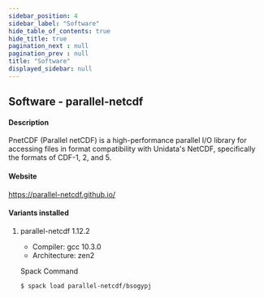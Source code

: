 ```yaml
---
sidebar_position: 4
sidebar_label: "Software"
hide_table_of_contents: true
hide_title: true
pagination_next : null
pagination_prev : null
title: "Software"
displayed_sidebar: null
---
```


## Software - parallel-netcdf


#### Description
PnetCDF (Parallel netCDF) is a high-performance parallel I/O library for accessing files in format compatibility with Unidata's NetCDF, specifically the formats of CDF-1, 2, and 5.

#### Website
https://parallel-netcdf.github.io/

#### Variants installed

1. parallel-netcdf 1.12.2

    - Compiler: gcc 10.3.0
    - Architecture: zen2

    Spack Command
    ```bash
    $ spack load parallel-netcdf/bsogypj
    ```
